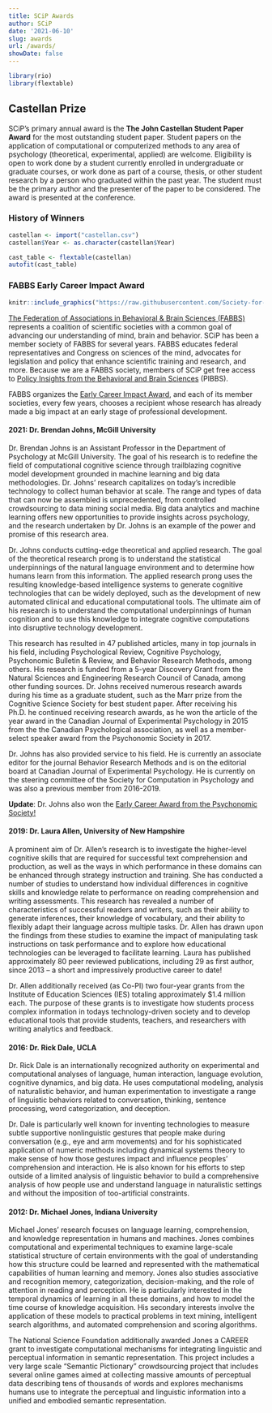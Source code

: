 ```yaml
---
title: SCiP Awards
author: SCiP
date: '2021-06-10'
slug: awards
url: /awards/
showDate: false
---
```


```r
library(rio)
library(flextable) 
```

## Castellan Prize

SCiP's primary annual award is the **The John Castellan Student Paper Award** for the most outstanding student paper. Student papers on the application of computational or computerized methods to any area of psychology (theoretical, experimental, applied) are welcome. Eligibility is open to work done by a student currently enrolled in undergraduate or graduate courses, or work done as part of a course, thesis, or other student research by a person who graduated within the past year. The student must be the primary author and the presenter of the paper to be considered. The award is presented at the conference. 

### History of Winners

```r
castellan <- import("castellan.csv")
castellan$Year <- as.character(castellan$Year)

cast_table <- flextable(castellan)
autofit(cast_table)
```

### FABBS Early Career Impact Award

```r
knitr::include_graphics("https://raw.githubusercontent.com/Society-for-Computation-in-Psychology/Society-for-Computation-in-Psychology.github.io/master/files/imgs/fabbsbig.png")
```

[The Federation of Associations in Behavioral & Brain Sciences (FABBS)](https://fabbs.org/) represents a coalition of scientific societies with a common goal of advancing our understanding of mind, brain and behavior. SCiP has been a member society of FABBS for several years. FABBS educates federal representatives and Congress on sciences of the mind, advocates for legislation and policy that enhance scientific training and research, and more. Because we are a FABBS society, members of SCiP get free access to [Policy Insights from the Behavioral and Brain Sciences](https://journals.sagepub.com/home/bbs) (PIBBS).

FABBS organizes the [Early Career Impact Award](https://fabbs.org/honoring-our-scientists/impact-award-winners/), and each of its member societies, every few years, chooses a recipient whose research has already made a big impact at an early stage of professional development.

#### 2021: Dr. Brendan Johns, McGill University 

Dr. Brendan Johns is an Assistant Professor in the Department of Psychology at McGill University. The goal of his research is to redefine the field of computational cognitive science through trailblazing cognitive model development grounded in machine learning and big data methodologies. Dr. Johns’ research capitalizes on today’s incredible technology to collect human behavior at scale. The range and types of data that can now be assembled is unprecedented, from controlled crowdsourcing to data mining social media. Big data analytics and machine learning offers new opportunities to provide insights across psychology, and the research undertaken by Dr. Johns is an example of the power and promise of this research area.

Dr. Johns conducts cutting-edge theoretical and applied research. The goal of the theoretical research prong is to understand the statistical underpinnings of the natural language environment and to determine how humans learn from this information. The applied research prong uses the resulting knowledge-based intelligence systems to generate cognitive technologies that can be widely deployed, such as the development of new automated clinical and educational computational tools. The ultimate aim of his research is to understand the computational underpinnings of human cognition and to use this knowledge to integrate cognitive computations into disruptive technology development. 

This research has resulted in 47 published articles, many in top journals in his field, including Psychological Review, Cognitive Psychology, Psychonomic Bulletin & Review, and Behavior Research Methods, among others. His research is funded from a 5-year Discovery Grant from the Natural Sciences and Engineering Research Council of Canada, among other funding sources.  Dr. Johns received numerous research awards during his time as a graduate student, such as the Marr prize from the Cognitive Science Society for best student paper. After receiving his Ph.D. he continued receiving research awards, as he won the article of the year award in the Canadian Journal of Experimental Psychology in 2015 from the the Canadian Psychological association, as well as a member-select speaker award from the Psychonomic Society in 2017.

Dr. Johns has also provided service to his field. He is currently an associate editor for the journal Behavior Research Methods and is on the editorial board at Canadian Journal of Experimental Psychology. He is currently on the steering committee of the Society for Computation in Psychology and was also a previous member from 2016-2019.

**Update**: Dr. Johns also won the [Early Career Award from the Psychonomic Society!](https://www.psychonomic.org/page/early_career_award)

#### 2019: Dr. Laura Allen, University of New Hampshire

A prominent aim of Dr. Allen's research is to investigate the higher-level cognitive skills that are required for successful text comprehension and production, as well as the ways in which performance in these domains can be enhanced through strategy instruction and training. She has conducted a number of studies to understand how individual differences in cognitive skills and knowledge relate to performance on reading comprehension and writing assessments. This research has revealed a number of characteristics of successful readers and writers, such as their ability to generate inferences, their knowledge of vocabulary, and their ability to flexibly adapt their language across multiple tasks. Dr. Allen has drawn upon the findings from these studies to examine the impact of manipulating task instructions on task performance and to explore how educational technologies can be leveraged to facilitate learning. Laura has published approximately 80 peer reviewed publications, including 29 as first author, since 2013 -- a short and impressively productive career to date!

Dr. Allen additionally received (as Co-PI) two four-year grants from the Institute of Education Sciences (IES) totaling approximately $1.4 million each. The purpose of these grants is to investigate how students process complex information in todays technology-driven society and to develop educational tools that provide students, teachers, and researchers with writing analytics and feedback.

#### 2016: Dr. Rick Dale, UCLA

Dr. Rick Dale is an internationally recognized authority on experimental and computational analyses of language, human interaction, language evolution, cognitive dynamics, and big data. He uses computational modeling, analysis of naturalistic behavior, and human experimentation to investigate a range of linguistic behaviors related to conversation, thinking, sentence processing, word categorization, and deception.

Dr. Dale is particularly well known for inventing technologies to measure subtle supportive nonlinguistic gestures that people make during conversation (e.g., eye and arm movements) and for his sophisticated application of numeric methods including dynamical systems theory to make sense of how those gestures impact and influence peoples' comprehension and interaction. He is also known for his efforts to step outside of a limited analysis of linguistic behavior to build a comprehensive analysis of how people use and understand language in naturalistic settings and without the imposition of too-artificial constraints.

#### 2012: Dr. Michael Jones, Indiana University

Michael Jones' research focuses on language learning, comprehension, and knowledge representation in humans and machines. Jones combines computational and experimental techniques to examine large-scale statistical structure of certain environments with the goal of understanding how this structure could be learned and represented with the mathematical capabilities of human learning and memory. Jones also studies associative and recognition memory, categorization, decision-making, and the role of attention in reading and perception. He is particularly interested in the temporal dynamics of learning in all these domains, and how to model the time course of knowledge acquisition. His secondary interests involve the application of these models to practical problems in text mining, intelligent search algorithms, and automated comprehension and scoring algorithms.

The National Science Foundation additionally awarded Jones a CAREER grant to investigate computational mechanisms for integrating linguistic and perceptual information in semantic representation. This project includes a very large scale "Semantic Pictionary" crowdsourcing project that includes several online games aimed at collecting massive amounts of perceptual data describing tens of thousands of words and explores mechanisms humans use to integrate the perceptual and linguistic information into a unified and embodied semantic representation.

